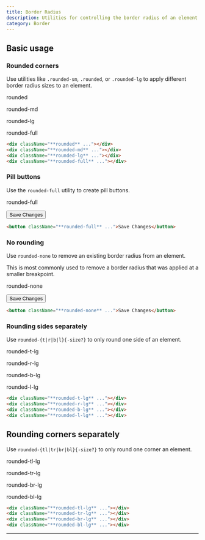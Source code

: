 ```yaml
---
title: Border Radius
description: Utilities for controlling the border radius of an element.
category: Border
---
```



## Basic usage

### Rounded corners

Use utilities like `.rounded-sm`, `.rounded`, or `.rounded-lg` to apply different border radius sizes to an element.

<Example>
  <div className="flex flex-col sm:flex-row items-center justify-around gap-4 text-white text-sm text-center font-bold leading-6">
    <div className="flex flex-col items-center shrink-0">
      <p className="font-medium text-sm text-slate-500 font-mono text-center mb-3 dark:text-slate-400">
        rounded
      </p>
      <div className="p-4 shadow-sm bg-purple-500 w-16 h-16 rounded"></div>
    </div>
    <div className="flex flex-col items-center shrink-0">
      <p className="font-medium text-sm text-slate-500 font-mono text-center mb-3 dark:text-slate-400">
        rounded-md
      </p>
      <div className="p-4 shadow-sm bg-purple-500 w-16 h-16 rounded-md"></div>
    </div>
    <div className="flex flex-col items-center shrink-0">
      <p className="font-medium text-sm text-slate-500 font-mono text-center mb-3 dark:text-slate-400">
        rounded-lg
      </p>
      <div className="p-4 shadow-sm bg-purple-500 w-16 h-16 rounded-lg"></div>
    </div>
    <div className="flex flex-col items-center shrink-0">
      <p className="font-medium text-sm text-slate-500 font-mono text-center mb-3 dark:text-slate-400">
        rounded-full
      </p>
      <div className="p-4 shadow-sm bg-purple-500 w-16 h-16 rounded-full"></div>
    </div>
  </div>
</Example>

```html
<div className="**rounded** ..."></div>
<div className="**rounded-md** ..."></div>
<div className="**rounded-lg** ..."></div>
<div className="**rounded-full** ..."></div>
```

### Pill buttons

Use the `rounded-full` utility to create pill buttons.

<Example>
  <div className="flex justify-center gap-4 text-white text-sm text-center font-bold leading-6">
    <div className="flex flex-col items-center shrink-0">
      <p className="font-medium text-sm text-slate-500 font-mono text-center mb-3 dark:text-slate-400">
        rounded-full
      </p>
      <button className="px-4 py-2 font-semibold text-sm bg-cyan-500 text-white rounded-full shadow-sm">
        Save Changes
      </button>
    </div>
  </div>
</Example>

```html
<button className="**rounded-full** ...">Save Changes</button>
```

### No rounding

Use `rounded-none` to remove an existing border radius from an element.

This is most commonly used to remove a border radius that was applied at a smaller breakpoint.

<Example>
  <div className="flex justify-center gap-4 text-white text-sm text-center font-bold leading-6">
    <div className="flex flex-col items-center shrink-0">
      <p className="font-medium text-sm text-slate-500 font-mono text-center mb-3 dark:text-slate-400">
        rounded-none
      </p>
      <button className="px-4 py-2 font-semibold text-sm bg-sky-500 text-white rounded-none shadow-sm">
        Save Changes
      </button>
    </div>
  </div>
</Example>

```html
<button className="**rounded-none** ...">Save Changes</button>
```

### Rounding sides separately

Use `rounded-{t|r|b|l}{-size?}` to only round one side of an element.

<Example>
  <div className="flex flex-col sm:flex-row items-center justify-around gap-4 text-white text-sm text-center font-bold leading-6">
    <div className="flex flex-col items-center shrink-0">
      <p className="font-medium text-sm text-slate-500 font-mono text-center mb-3 dark:text-slate-400">
        rounded-t-lg
      </p>
      <div className="p-4 shadow-sm bg-blue-500 w-16 h-16 rounded-t-lg"></div>
    </div>
    <div className="flex flex-col items-center shrink-0">
      <p className="font-medium text-sm text-slate-500 font-mono text-center mb-3 dark:text-slate-400">
        rounded-r-lg
      </p>
      <div className="p-4 shadow-sm bg-blue-500 w-16 h-16 rounded-r-lg"></div>
    </div>
    <div className="flex flex-col items-center shrink-0">
      <p className="font-medium text-sm text-slate-500 font-mono text-center mb-3 dark:text-slate-400">
        rounded-b-lg
      </p>
      <div className="p-4 shadow-sm bg-blue-500 w-16 h-16 rounded-b-lg"></div>
    </div>
    <div className="flex flex-col items-center shrink-0">
      <p className="font-medium text-sm text-slate-500 font-mono text-center mb-3 dark:text-slate-400">
        rounded-l-lg
      </p>
      <div className="p-4 shadow-sm bg-blue-500 w-16 h-16 rounded-l-lg"></div>
    </div>
  </div>
</Example>

```html
<div className="**rounded-t-lg** ..."></div>
<div className="**rounded-r-lg** ..."></div>
<div className="**rounded-b-lg** ..."></div>
<div className="**rounded-l-lg** ..."></div>
```

## Rounding corners separately

Use `rounded-{tl|tr|br|bl}{-size?}` to only round one corner an element.

<Example>
  <div className="flex flex-col sm:flex-row items-center justify-around gap-4 text-white text-sm text-center font-bold leading-6">
    <div className="flex flex-col items-center shrink-0">
      <p className="font-medium text-sm text-slate-500 font-mono text-center mb-3 dark:text-slate-400">
        rounded-tl-lg
      </p>
      <div className="p-4 shadow-sm bg-pink-500 w-16 h-16 rounded-tl-lg"></div>
    </div>
    <div className="flex flex-col items-center shrink-0">
      <p className="font-medium text-sm text-slate-500 font-mono text-center mb-3 dark:text-slate-400">
        rounded-tr-lg
      </p>
      <div className="p-4 shadow-sm bg-pink-500 w-16 h-16 rounded-tr-lg"></div>
    </div>
    <div className="flex flex-col items-center shrink-0">
      <p className="font-medium text-sm text-slate-500 font-mono text-center mb-3 dark:text-slate-400">
        rounded-br-lg
      </p>
      <div className="p-4 shadow-sm bg-pink-500 w-16 h-16 rounded-br-lg"></div>
    </div>
    <div className="flex flex-col items-center shrink-0">
      <p className="font-medium text-sm text-slate-500 font-mono text-center mb-3 dark:text-slate-400">
        rounded-bl-lg
      </p>
      <div className="p-4 shadow-sm bg-pink-500 w-16 h-16 rounded-bl-lg"></div>
    </div>
  </div>
</Example>

```html
<div className="**rounded-tl-lg** ..."></div>
<div className="**rounded-tr-lg** ..."></div>
<div className="**rounded-br-lg** ..."></div>
<div className="**rounded-bl-lg** ..."></div>
```

---
